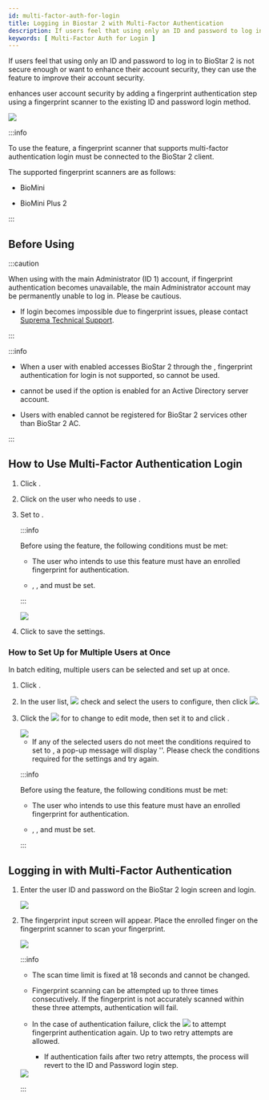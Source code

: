 ```yaml
---
id: multi-factor-auth-for-login
title: Logging in Biostar 2 with Multi-Factor Authentication
description: If users feel that using only an ID and password to log in to BioStar 2 is not secure enough or want to enhance their account security, they can use the Multi-Factor Auth for Login feature to improve their account security.
keywords: [ Multi-Factor Auth for Login ]
---
```


If users feel that using only an ID and password to log in to BioStar 2 is not secure enough or want to enhance their account security, they can use the <Cmd sid="common.fingerprintLogin" /> feature to improve their account security.

<Cmd sid="common.fingerprintLogin" /> enhances user account security by adding a fingerprint authentication step using a fingerprint scanner to the existing ID and password login method.

<Image src='/img/biostar-297-login-full.png' className='none' caption />

:::info

To use the <Cmd sid="common.fingerprintLogin" /> feature, a fingerprint scanner that supports multi-factor authentication login must be connected to the BioStar 2 client.

The supported fingerprint scanners are as follows:

* BioMini

* BioMini Plus 2

:::

## Before Using

:::caution

When using <Cmd sid="common.fingerprintLogin" /> with the main Administrator (ID 1) account, if fingerprint authentication becomes unavailable, the main Administrator account may be permanently unable to log in. Please be cautious.

* If login becomes impossible due to fingerprint issues, please contact [Suprema Technical Support](https://support.supremainc.com).

:::

:::info

* When a user with <Cmd sid="common.fingerprintLogin" /> enabled accesses BioStar 2 through the <Cmd sid="cloud.title" />, fingerprint authentication for login is not supported, so <Cmd sid="common.fingerprintLogin" /> cannot be used.

* <Cmd sid="common.fingerprintLogin" /> cannot be used if the <Cmd sid="biostar.login" /> option is enabled for an Active Directory server account.

* Users with <Cmd sid="common.fingerprintLogin" /> enabled cannot be registered for BioStar 2 services other than BioStar 2 AC.

:::

## How to Use Multi-Factor Authentication Login

1. Click <Cmd sid="common.gnb.user" />.

1. Click on the user who needs to use <Cmd sid="common.fingerprintLogin" />.

1. Set <Cmd sid="common.fingerprintLogin" /> to <Cmd sid="user.fingerprintLogin.active" />.

    :::info

    Before using the <Cmd sid="common.fingerprintLogin" /> feature, the following conditions must be met:

    * The user who intends to use this feature must have an enrolled fingerprint for authentication.

    * <Cmd sid="user.bioStarOperator" />, <Cmd sid="user.loginId" />, and <Cmd sid="common.password" /> must be set.

    :::

    <Image src='/img/biostar-multi-factor-auth-1.png' caption />

1. Click <Cmd sid="button.apply" /> to save the settings.

### How to Set Up for Multiple Users at Once

In batch editing, multiple users can be selected and set up at once.

1. Click <Cmd sid="common.gnb.user" />.

1. In the user list, <Image src='/img/ico-checkbox.png' ico alone /> check and select the users to configure, then click <Image src='/img/ico-batch-edit.png' ico />.

1. Click the <Image src='/img/ico-batch-edit-activate-button.png' ico alone /> for <Cmd sid="common.fingerprintLogin" /> to change to edit mode, then set it to <Cmd sid="user.fingerprintLogin.active" /> and click <Cmd sid="button.ok" />.

    <Image src='/img/biostar-multi-factor-auth-2.png' className='none' caption />

    * If any of the selected users do not meet the conditions required to set <Cmd sid="common.fingerprintLogin" /> to <Cmd sid="user.fingerprintLogin.active" />, a pop-up message will display '<Cmd sid="user.batchedit.popup.notavailableuser" />'. Please check the conditions required for the settings and try again.

    :::info

    Before using the <Cmd sid="common.fingerprintLogin" /> feature, the following conditions must be met:

    * The user who intends to use this feature must have an enrolled fingerprint for authentication.

    * <Cmd sid="user.bioStarOperator" />, <Cmd sid="user.loginId" />, and <Cmd sid="common.password" /> must be set.

    :::

## Logging in with Multi-Factor Authentication

1. Enter the user ID and password on the BioStar 2 login screen and login.

    <Image src='/img/biostar-297-login.png' caption />

1. The fingerprint input screen will appear. Place the enrolled finger on the fingerprint scanner to scan your fingerprint.

    <Image src='/img/biostar-297-multi-factor-auth-3.png' caption />

    :::info

    * The scan time limit is fixed at 18 seconds and cannot be changed.

    * Fingerprint scanning can be attempted up to three times consecutively. If the fingerprint is not accurately scanned within these three attempts, authentication will fail.

    * In the case of authentication failure, click the <Image src='/img/ico-retry.png' ico /> to attempt fingerprint authentication again. Up to two retry attempts are allowed.

        * If authentication fails after two retry attempts, the process will revert to the ID and Password login step.

    <Image src='/img/biostar-297-multi-factor-auth-fail.png' caption />

    :::